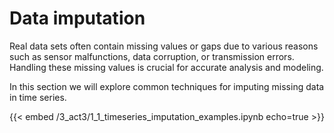 # Data imputation

Real data sets often contain missing values or gaps due to various reasons such as sensor malfunctions, data corruption, or transmission errors.
Handling these missing values is crucial for accurate analysis and modeling.

In this section we will explore common techniques for imputing missing data in time series.

{{< embed /3_act3/1_1_timeseries_imputation_examples.ipynb echo=true >}}
